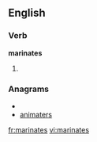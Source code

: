 ==English==

===Verb===
'''marinates'''

# {{third-person singular of|marinate}}

===Anagrams===
* {{alphagram|aaeimnrst}}
* [[animaters#English|animaters]]

[[fr:marinates]]
[[vi:marinates]]